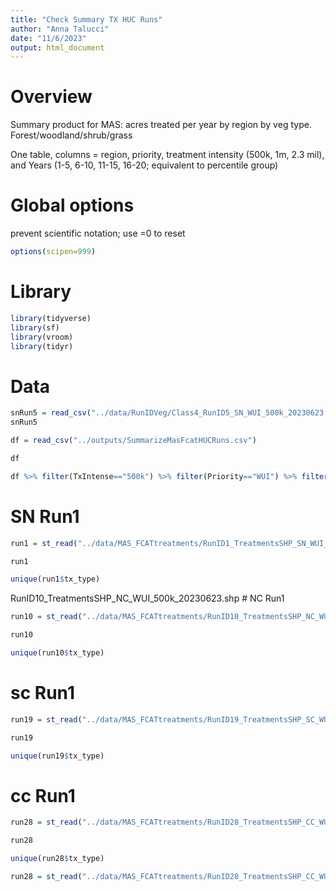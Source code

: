 ```yaml
---
title: "Check Summary TX HUC Runs"
author: "Anna Talucci"
date: "11/6/2023"
output: html_document
---
```


# Overview
Summary product for MAS: acres treated per year by region by veg type. Forest/woodland/shrub/grass

One table, columns = region, priority, treatment intensity (500k, 1m, 2.3 mil), and Years (1-5, 6-10, 11-15, 16-20; equivalent to percentile group)


# Global options
prevent scientific notation; use =0 to reset
```r
options(scipen=999)
```

# Library
```r
library(tidyverse)
library(sf)
library(vroom)
library(tidyr)
```

# Data
```r
snRun5 = read_csv("../data/RunIDVeg/Class4_RunID5_SN_WUI_500k_20230623.csv")
snRun5
```
```r
df = read_csv("../outputs/SummarizeMasFcatHUCRuns.csv")
```

```r
df
```


```r
df %>% filter(TxIntense=="500k") %>% filter(Priority=="WUI") %>% filter(RRK=="SN") %>% group_by(tx_type, VegClass)
```

# SN Run1
```r
run1 = st_read("../data/MAS_FCATtreatments/RunID1_TreatmentsSHP_SN_WUI_500k_20230623.shp", "RunID1_TreatmentsSHP_SN_WUI_500k_20230623")
```

```r
run1
```

```r
unique(run1$tx_type)
```


RunID10_TreatmentsSHP_NC_WUI_500k_20230623.shp
# NC Run1
```r
run10 = st_read("../data/MAS_FCATtreatments/RunID10_TreatmentsSHP_NC_WUI_500k_20230623.shp", "RunID10_TreatmentsSHP_NC_WUI_500k_20230623")
```

```r
run10
```

```r
unique(run10$tx_type)
```



# sc Run1
```r
run19 = st_read("../data/MAS_FCATtreatments/RunID19_TreatmentsSHP_SC_WUI_500k_20230925.shp", "RunID19_TreatmentsSHP_SC_WUI_500k_20230925")
```

```r
run19
```

```r
unique(run19$tx_type)
```



# cc Run1
```r
run28 = st_read("../data/MAS_FCATtreatments/RunID28_TreatmentsSHP_CC_WUI_500k_20230925.shp", "RunID28_TreatmentsSHP_CC_WUI_500k_20230925")
```

```r
run28
```

```r
unique(run28$tx_type)
```


```r
run28 = st_read("../data/MAS_FCATtreatments/RunID28_TreatmentsSHP_CC_WUI_500k_20230925.shp", "RunID28_TreatmentsSHP_CC_WUI_500k_20230925")
```